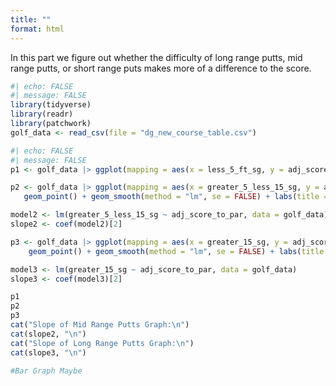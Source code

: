 ```yaml
---
title: ""
format: html
---
```

In this part we figure out whether the difficulty of long range putts, mid range putts, or short range puts makes more of a difference to the score.


```r
#| echo: FALSE
#| message: FALSE
library(tidyverse)
library(readr)
library(patchwork)
golf_data <- read_csv(file = "dg_new_course_table.csv")
```

```r
#| echo: FALSE
#| message: FALSE
p1 <- golf_data |> ggplot(mapping = aes(x = less_5_ft_sg, y = adj_score_to_par)) + geom_point() + labs(title = "Relation between difficulty of short range putts and score", subtitle = "No relation is evident", x= "Difficulty of Short Range Putts (<5ft)", y = "Score") + theme(plot.title = element_text(face = "bold")) 

p2 <- golf_data |> ggplot(mapping = aes(x = greater_5_less_15_sg, y = adj_score_to_par)) + 
   geom_point() + geom_smooth(method = "lm", se = FALSE) + labs(title = "Relation between difficulty of mid range putts and score", x = "Difficulty of Mid Range Putts (Between 5 and 15 feet)", y = "Score") + theme(plot.title = element_text(face = "bold"))

model2 <- lm(greater_5_less_15_sg ~ adj_score_to_par, data = golf_data)
slope2 <- coef(model2)[2]

p3 <- golf_data |> ggplot(mapping = aes(x = greater_15_sg, y = adj_score_to_par)) + 
    geom_point() + geom_smooth(method = "lm", se = FALSE) + labs(title = "Relation between difficulty of long range putts and score", x = "Difficulty of Long Range putts (>15ft)", y = "Score") + theme(plot.title = element_text(face ="bold"))

model3 <- lm(greater_15_sg ~ adj_score_to_par, data = golf_data)
slope3 <- coef(model3)[2]

p1
p2
p3
cat("Slope of Mid Range Putts Graph:\n")
cat(slope2, "\n")
cat("Slope of Long Range Putts Graph:\n")
cat(slope3, "\n")

#Bar Graph Maybe
```